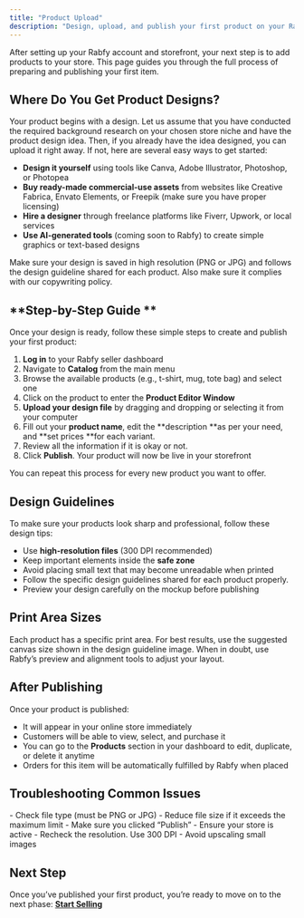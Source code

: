```yaml
---
title: "Product Upload"
description: "Design, upload, and publish your first product on your Rabfy store"
---
```


After setting up your Rabfy account and storefront, your next step is to add products to your store. This page guides you through the full process of preparing and publishing your first item.

## **Where Do You Get Product Designs?**

Your product begins with a design. Let us assume that you have conducted the required background research on your chosen store niche and have the product design idea. Then, if you already have the idea designed, you can upload it right away. If not, here are several easy ways to get started:

- **Design it yourself** using tools like Canva, Adobe Illustrator, Photoshop, or Photopea
- **Buy ready-made commercial-use assets** from websites like Creative Fabrica, Envato Elements, or Freepik (make sure you have proper licensing)
- **Hire a designer** through freelance platforms like Fiverr, Upwork, or local services
- **Use AI-generated tools** (coming soon to Rabfy) to create simple graphics or text-based designs

Make sure your design is saved in high resolution (PNG or JPG) and follows the design guideline shared for each product. Also make sure it complies with our copywriting policy. 

## \*\*Step-by-Step Guide \*\*

Once your design is ready, follow these simple steps to create and publish your first product:

1. **Log in** to your Rabfy seller dashboard
2. Navigate to **Catalog** from the main menu
3. Browse the available products (e.g., t-shirt, mug, tote bag) and select one
4. Click on the product to enter the **Product Editor Window**
5. **Upload your design file** by dragging and dropping or selecting it from your computer
6. Fill out your **product name**, edit the \*\*description \*\*as per your need, and \*\*set prices \*\*for each variant. 
7. Review all the information if it is okay or not. 
8. Click **Publish**. Your product will now be live in your storefront

You can repeat this process for every new product you want to offer.

## **Design Guidelines**

To make sure your products look sharp and professional, follow these design tips:

- Use **high-resolution files** (300 DPI recommended)
- Keep important elements inside the **safe zone**
- Avoid placing small text that may become unreadable when printed
- Follow the specific design guidelines shared for each product properly.
- Preview your design carefully on the mockup before publishing

## **Print Area Sizes**

Each product has a specific print area. For best results, use the suggested canvas size shown in the design guideline image. When in doubt, use Rabfy’s preview and alignment tools to adjust your layout. 

## **After Publishing**

Once your product is published:

- It will appear in your online store immediately
- Customers will be able to view, select, and purchase it
- You can go to the **Products** section in your dashboard to edit, duplicate, or delete it anytime
- Orders for this item will be automatically fulfilled by Rabfy when placed

## **Troubleshooting Common Issues**

<AccordionGroup>
  <Accordion title="Design not uploading?" icon="sparkles">
    - Check file type (must be PNG or JPG)
    - Reduce file size if it exceeds the maximum limit
  </Accordion>
  <Accordion title="Product not appearing in store?" icon="sparkles">
    - Make sure you clicked “Publish”
    - Ensure your store is active
  </Accordion>
  <Accordion title="Design looks blurry on preview?">
    - Recheck the resolution. Use 300 DPI
    - Avoid upscaling small images
  </Accordion>
</AccordionGroup>

## **Next Step**

Once you’ve published your first product, you’re ready to move on to the next phase: [**<u>Start Selling</u>**](https://docs.rabfy.com/start-selling)